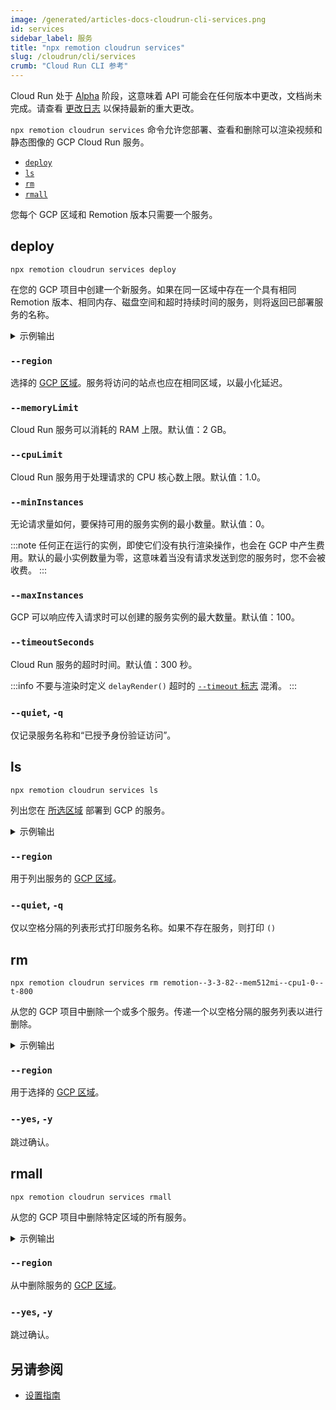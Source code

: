 ```yaml
---
image: /generated/articles-docs-cloudrun-cli-services.png
id: services
sidebar_label: 服务
title: "npx remotion cloudrun services"
slug: /cloudrun/cli/services
crumb: "Cloud Run CLI 参考"
---
```


<ExperimentalBadge>
<p>Cloud Run 处于 <a href="/docs/cloudrun-alpha">Alpha</a> 阶段，这意味着 API 可能会在任何版本中更改，文档尚未完成。请查看 <a href="https://remotion.dev/changelog">更改日志</a> 以保持最新的重大更改。</p>
</ExperimentalBadge>

`npx remotion cloudrun services` 命令允许您部署、查看和删除可以渲染视频和静态图像的 GCP Cloud Run 服务。

- [`deploy`](#deploy)
- [`ls`](#ls)
- [`rm`](#rm)
- [`rmall`](#rmall)

您每个 GCP 区域和 Remotion 版本只需要一个服务。

## deploy

```
npx remotion cloudrun services deploy
```

在您的 GCP 项目中创建一个新服务。如果在同一区域中存在一个具有相同 Remotion 版本、相同内存、磁盘空间和超时持续时间的服务，则将返回已部署服务的名称。

<details>
<summary>
示例输出
</summary>
<pre>
验证 Cloud Run 服务的部署：<br/><br/>
Remotion 版本：  3.3.95<br/>
内存限制：      2Gi<br/>
CPU 限制：         1.0<br/>
超时：           300<br/>
项目名称：      remotion-example<br/>
区域：            us-east1<br/><br/>
正在部署 Cloud Run 服务...<br/><br/><br/>
Cloud Run 已部署！<br/><br/>
服务名称：      remotion--3-3-95--mem512mi--cpu2--t-1200<br/>
版本：           3.3.95<br/>
CPU 限制：         2<br/>
内存限制：      512Mi<br/>
超时：           1200秒<br/>
区域：            us-east1<br/>
服务 URL：       https://remotion--3-3-95--mem512mi--cpu2--t-1200-1a2b3c4d5e-ue.a.run.app<br/>
GCP 控制台 URL：   https://console.cloud.google.com/run/detail/us-east1/remotion--3-3-95--mem512mi--cpu2--t-1200/logs<br/><br/>
</pre>
</details>

### `--region`

选择的 [GCP 区域](/docs/cloudrun/region-selection)。服务将访问的站点也应在相同区域，以最小化延迟。

### `--memoryLimit`

Cloud Run 服务可以消耗的 RAM 上限。默认值：2 GB。

### `--cpuLimit`

Cloud Run 服务用于处理请求的 CPU 核心数上限。默认值：1.0。

### `--minInstances`

无论请求量如何，要保持可用的服务实例的最小数量。默认值：0。

:::note
任何正在运行的实例，即使它们没有执行渲染操作，也会在 GCP 中产生费用。默认的最小实例数量为零，这意味着当没有请求发送到您的服务时，您不会被收费。
:::

### `--maxInstances`

GCP 可以响应传入请求时可以创建的服务实例的最大数量。默认值：100。

### `--timeoutSeconds`

Cloud Run 服务的超时时间。默认值：300 秒。

:::info
不要与渲染时定义 `delayRender()` 超时的 [`--timeout` 标志](/docs/cli/render#--timeout) 混淆。
:::

### `--quiet`, `-q`

仅记录服务名称和“已授予身份验证访问”。

## ls

```
npx remotion cloudrun services ls
```

列出您在 [所选区域](/docs/cloudrun/region-selection) 部署到 GCP 的服务。

<details>
<summary>
示例输出
</summary>
<pre>
us-east1 中的 2 个服务<br/><br/>
服务名称：remotion--3-3-95--mem512mi--cpu2--t-1200<br/>
版本：3.3.95<br/>
CPU 限制：2<br/>
内存限制：512Mi<br/>
超时：1200 秒<br/>
区域：us-east1<br/>
服务 URL：https://remotion--3-3-95--mem512mi--cpu2--t-1200-1a2b3c4d5e-ue.a.run.app<br/>
GCP 控制台 URL：https://console.cloud.google.com/run/detail/us-east1/remotion--3-3-95--mem512mi--cpu2--t-1200/logs<br/><br/>
服务名称：remotion--3-3-82--mem512mi--cpu1-0--t-800<br/>
版本：3.3.82<br/>
CPU 限制：1.0<br/>
内存限制：512Mi<br/>
超时：800 秒<br/>
区域：us-east1<br/>
服务 URL：https://remotion--3-3-82--mem512mi--cpu1-0--t-800-1a2b3c4d5e-ue.a.run.app<br/>
GCP 控制台 URL：https://console.cloud.google.com/run/detail/us-east1/remotion--3-3-82--mem512mi--cpu1-0--t-800/logs<br/><br/>
</pre>
</details>

### `--region`

用于列出服务的 [GCP 区域](/docs/cloudrun/region-selection)。

### `--quiet`, `-q`

仅以空格分隔的列表形式打印服务名称。如果不存在服务，则打印 `()`

## rm

```
npx remotion cloudrun services rm remotion--3-3-82--mem512mi--cpu1-0--t-800
```

从您的 GCP 项目中删除一个或多个服务。传递一个以空格分隔的服务列表以进行删除。

<details>
<summary>
示例输出
</summary>
<pre>
<br/>
服务名称:      remotion--3-3-82--mem2gi--cpu1-0--t-800<br/>
版本:           3.3.82<br/>
CPU 限制:         1.0<br/>
内存限制:      2Gi<br/>
超时:           300秒<br/>
区域:            us-east1<br/>
服务 URL:       https://remotion--3-3-82--mem2gi--cpu1-0--t-800-1a2b3c4d5e-ue.a.run.app<br/>
GCP 控制台 URL:   https://console.cloud.google.com/run/detail/us-east1/remotion--3-3-82--mem2gi--cpu1-0--t-800/logs
删除？ (Y/n):  Y<br/>
已删除！
<br/>

</pre>
</details>

### `--region`

用于选择的 [GCP 区域](/docs/cloudrun/region-selection)。

### `--yes`, `-y`

跳过确认。

## rmall

```
npx remotion cloudrun services rmall
```

从您的 GCP 项目中删除特定区域的所有服务。

<details>
<summary>
示例输出
</summary>
<pre>
us-east1 中有 2 个服务<br/><br/>
服务名称:      remotion--3-3-95--mem512mi--cpu2--t-1200<br/>
版本:           3.3.95<br/>
CPU 限制:         2<br/>
内存限制:      512Mi<br/>
超时:           1200秒<br/>
区域:            us-east1<br/>
服务 URL:       https://remotion--3-3-95--mem512mi--cpu2--t-1200-1a2b3c4d5e-ue.a.run.app<br/>
GCP 控制台 URL:   https://console.cloud.google.com/run/detail/us-east1/remotion--3-3-95--mem512mi--cpu2--t-1200/logs<br/><br/>
删除？ (Y/n) n<br/>
跳过服务 - remotion--3-3-95--mem512mi--cpu2--t-1200。<br/><br/>
服务名称:      remotion--3-3-82--mem512mi--cpu1-0--t-800<br/>
版本:           3.3.82<br/>
CPU 限制:         1.0<br/>
内存限制:      512Mi<br/>
超时:           800秒<br/>
区域:            us-east1<br/>
服务 URL:       https://remotion--3-3-82--mem512mi--cpu1-0--t-800-1a2b3c4d5e-ue.a.run.app<br/>
GCP 控制台 URL:   https://console.cloud.google.com/run/detail/us-east1/remotion--3-3-82--mem512mi--cpu1-0--t-800/logs<br/><br/>
删除？ (Y/n) n<br/>
跳过服务 - remotion--3-3-82--mem512mi--cpu1-0--t-800。<br/>
</pre>
</details>

### `--region`

从中删除服务的 [GCP 区域](/docs/cloudrun/region-selection)。

### `--yes`, `-y`

跳过确认。

## 另请参阅

- [设置指南](/docs/cloudrun/setup)
